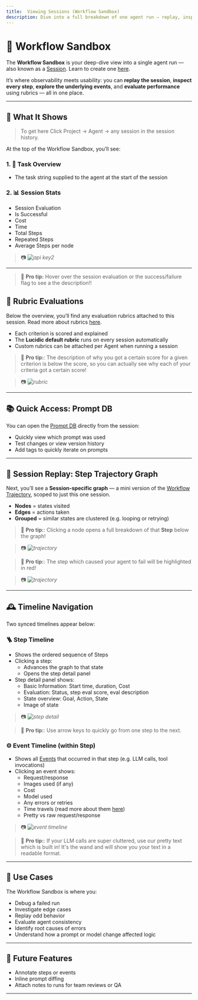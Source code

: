 ```yaml
---
title:  Viewing Sessions (Workflow Sandbox)
description: Dive into a full breakdown of one agent run — replay, inspect, evaluate, and debug every decision.
---
```


# 🧪  Workflow Sandbox

The **Workflow Sandbox** is your deep-dive view into a single agent run — also known as a [Session](/sessions). Learn to create one [here](/getting-started/python).

It’s where observability meets usability: you can **replay the session**, **inspect every step**, **explore the underlying events**, and **evaluate performance** using rubrics — all in one place.

---

## 🧠 What It Shows
> To get here Click Project -> Agent -> any session in the session history.


At the top of the Workflow Sandbox, you’ll see:

### 1. 📝 Task Overview
- The task string supplied to the agent at the start of the session

### 2. 📊 Session Stats
- Session Evaluation 
- Is Successful 
- Cost
- Time 
- Total Steps
- Repeated Steps
- Average Steps per node 
> 📷 _![api key2](/images/ws1.png)_

---
>🧠 **Pro tip:** Hover over the session evaluation or the success/failure flag to see a the description!! 


## 🧮 Rubric Evaluations

Below the overview, you’ll find any evaluation rubrics attached to this session. Read more about rubrics [here](/features/rubrics).

- Each criterion is scored and explained
- The **Lucidic default rubric** runs on every session automatically
- Custom rubrics can be attached per Agent when running a session

>🧠 **Pro tip:**: The description of why you got a certain score for a given criterion is below the score, so you can actually see why each of your criteria got a certain score! 

> 📷 _![rubric](/images/ws2.png)_

---

## 📚 Quick Access: Prompt DB

You can open the [Prompt DB](/features/prompt-db) directly from the session:

- Quickly view which prompt was used
- Test changes or view version history
- Add tags to quickly iterate on prompts



---
## 🧭 Session Replay: Step Trajectory Graph

Next, you’ll see a **Session-specific graph** — a mini version of the [Workflow Trajectory](/features/workflow-trajectory), scoped to just this one session.

- **Nodes** = states visited
- **Edges** = actions taken
- **Grouped** = similar states are clustered (e.g. looping or retrying)

>🧠 **Pro tip:**: Clicking a node opens a full breakdown of that **Step** below the graph!

> 📷 _![trajectory](/images/ws3.png)_


>🧠 **Pro tip:**: The step which caused your agent to fail will be highlighted in red!

> 📷 _![trajectory](/images/ws6.png)_
---



## 🕰 Timeline Navigation

Two synced timelines appear below:

### 🪜 Step Timeline
- Shows the ordered sequence of Steps
- Clicking a step:
  - Advances the graph to that state
  - Opens the step detail panel
- Step detail panel shows:
  - Basic Information: Start time, duration, Cost
  - Evaluation: Status, step eval score, eval description
  - State overview: Goal, Action, State
  - Image of state

> 📷 _![step detail](/images/ws4.png)_

>🧠 **Pro tip:**: Use arrow keys to quickly go from one step to the next.

### ⚙️ Event Timeline (within Step)
- Shows all [Events](/core-concepts/events) that occurred in that step (e.g. LLM calls, tool invocations)
- Clicking an event shows:
  - Request/response
  - Images used (if any)
  - Cost
  - Model used
  - Any errors or retries
  - Time travels (read more about them [here](/features/time-travel))
  - Pretty vs raw request/response

> 📷 _![event timeline](/images/ws5.png)_

> 🧠 **Pro tip:**: If your LLM calls are super cluttered, use our pretty text which is built in! It's the wand and will show you your text in a readable format. 

---

## 🧰 Use Cases

The Workflow Sandbox is where you:

- Debug a failed run
- Investigate edge cases
- Replay odd behavior
- Evaluate agent consistency
- Identify root causes of errors
- Understand how a prompt or model change affected logic

---

## 🔮 Future Features

- Annotate steps or events
- Inline prompt diffing
- Attach notes to runs for team reviews or QA


---
